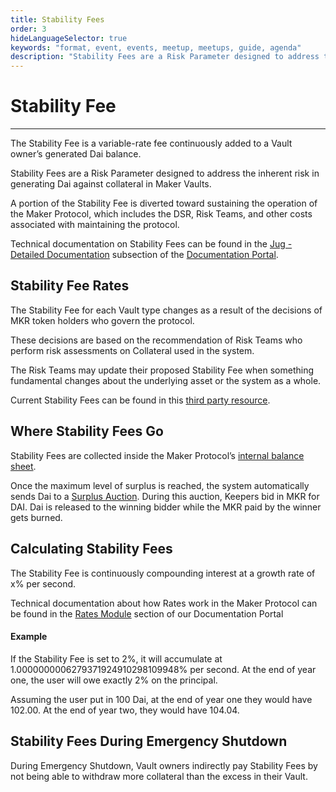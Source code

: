 ```yaml
---
title: Stability Fees
order: 3
hideLanguageSelector: true
keywords: "format, event, events, meetup, meetups, guide, agenda"
description: "Stability Fees are a Risk Parameter designed to address the risk in generating Dai against collateral in Maker Vaults."
---
```


# Stability Fee

---

The Stability Fee is a variable-rate fee continuously added to a Vault owner’s generated Dai balance.

Stability Fees are a Risk Parameter designed to address the inherent risk in generating Dai against collateral in Maker Vaults.

A portion of the Stability Fee is diverted toward sustaining the operation of the Maker Protocol, which includes the DSR, Risk Teams, and other costs associated with maintaining the protocol.

Technical documentation on Stability Fees can be found in the [Jug - Detailed Documentation](https://docs.makerdao.com/smart-contract-modules/rates-module/jug-detailed-documentation) subsection of the [Documentation Portal](https://docs.makerdao.com/).

## Stability Fee Rates

<Indent pad={2}>


The Stability Fee for each Vault type changes as a result of the decisions of MKR token holders who govern the protocol.

These decisions are based on the recommendation of Risk Teams who perform risk assessments on Collateral used in the system.

The Risk Teams may update their proposed Stability Fee when something fundamental changes about the underlying asset or the system as a whole.

Current Stability Fees can be found in this [third party resource](https://daistats.com/#/collateral).

</Indent>


## Where Stability Fees Go

<Indent pad={2}>


Stability Fees are collected inside the Maker Protocol’s [internal balance sheet](https://docs.makerdao.com/smart-contract-modules/core-module/vat-detailed-documentation).

Once the maximum level of surplus is reached, the system automatically sends Dai to a [Surplus Auction](https://docs.makerdao.com/auctions/the-auctions-of-the-maker-protocol#surplus-auction). During this auction, Keepers bid in MKR for DAI. Dai is released to the winning bidder while the MKR paid by the winner gets burned.

</Indent>


## Calculating Stability Fees

<Indent pad={2}>


The Stability Fee is continuously compounding interest at a growth rate of x% per second.

Technical documentation about how Rates work in the Maker Protocol can be found in the [Rates Module](https://docs.makerdao.com/smart-contract-modules/rates-module) section of our Documentation Portal

</Indent>


<Callout icon="lightbulb">


#### Example

If the Stability Fee is set to 2%, it will accumulate at 1.0000000006279371924910298109948‬% per second. At the end of year one, the user will owe exactly 2% on the principal.

Assuming the user put in 100 Dai, at the end of year one they would have 102.00. At the end of year two, they would have 104.04.

</Callout>


## Stability Fees During Emergency Shutdown

<Indent pad={2}>


During Emergency Shutdown, Vault owners indirectly pay Stability Fees by not being able to withdraw more collateral than the excess in their Vault.

</Indent>

